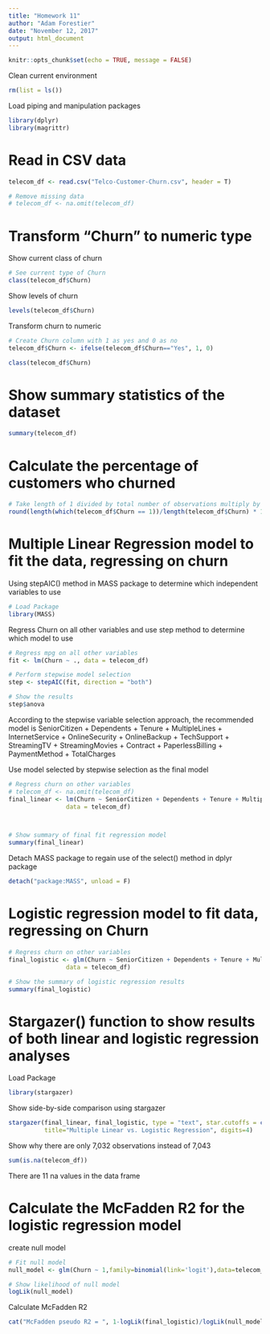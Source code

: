 ```yaml
---
title: "Homework 11"
author: "Adam Forestier"
date: "November 12, 2017"
output: html_document
---
```



```r
knitr::opts_chunk$set(echo = TRUE, message = FALSE)
```



\newpage 


Clean current environment
```r
rm(list = ls())
```

Load piping and manipulation packages
```r
library(dplyr)
library(magrittr)
```


# Read in CSV data
```r
telecom_df <- read.csv("Telco-Customer-Churn.csv", header = T)

# Remove missing data
# telecom_df <- na.omit(telecom_df)
```


# Transform "Churn" to numeric type

Show current class of churn
```r
# See current type of Churn
class(telecom_df$Churn)
```

Show levels of churn
```r
levels(telecom_df$Churn)
```

Transform churn to numeric
```r
# Create Churn column with 1 as yes and 0 as no
telecom_df$Churn <- ifelse(telecom_df$Churn=="Yes", 1, 0)

class(telecom_df$Churn)
```


# Show summary statistics of the dataset
```r
summary(telecom_df)
```


# Calculate the percentage of customers who churned
```r
# Take length of 1 divided by total number of observations multiply by 100 and round decimal to 1 
round(length(which(telecom_df$Churn == 1))/length(telecom_df$Churn) * 100, 1)
```


# Multiple Linear Regression model to fit the data, regressing on churn

Using stepAIC() method in MASS package to determine which independent variables to use

```r
# Load Package
library(MASS)
```

Regress Churn on all other variables and use step method to determine which model to use
```r
# Regress mpg on all other variables
fit <- lm(Churn ~ ., data = telecom_df)

# Perform stepwise model selection
step <- stepAIC(fit, direction = "both")

# Show the results
step$anova
```

According to the stepwise variable selection approach, the recommended model is SeniorCitizen + Dependents + Tenure + MultipleLines + InternetService + OnlineSecurity + OnlineBackup + TechSupport + StreamingTV + StreamingMovies + Contract + PaperlessBilling + PaymentMethod + TotalCharges


Use model selected by stepwise selection as the final model
```r
# Regress churn on other variables
# telecom_df <- na.omit(telecom_df)
final_linear <- lm(Churn ~ SeniorCitizen + Dependents + Tenure + MultipleLines + InternetService + OnlineSecurity + OnlineBackup + TechSupport + StreamingTV + StreamingMovies + Contract + PaperlessBilling + PaymentMethod + TotalCharges,
                data = telecom_df)



# Show summary of final fit regression model
summary(final_linear)
```

Detach MASS package to regain use of the select() method in dplyr package
```r
detach("package:MASS", unload = F)
```

# Logistic regression model to fit data, regressing on Churn
```r
# Regress churn on other variables
final_logistic <- glm(Churn ~ SeniorCitizen + Dependents + Tenure + MultipleLines + InternetService + OnlineSecurity + OnlineBackup + TechSupport + StreamingTV + StreamingMovies + Contract + PaperlessBilling + PaymentMethod + TotalCharges, family=binomial(link='logit'),
                data = telecom_df)

# Show the summary of logistic regression results
summary(final_logistic)
```

# Stargazer() function to show results of both linear and logistic regression analyses

Load Package
```r
library(stargazer)
```

Show side-by-side comparison using stargazer
```r
stargazer(final_linear, final_logistic, type = "text", star.cutoffs = c(0.05, 0.01, 0.001),
          title="Multiple Linear vs. Logistic Regression", digits=4)
```

Show why there are only 7,032 observations instead of 7,043
```r
sum(is.na(telecom_df))
```

There are 11 na values in the data frame

# Calculate the McFadden R2 for the logistic regression model

create null model
```r
# Fit null model
null_model <- glm(Churn ~ 1,family=binomial(link='logit'),data=telecom_df)

# Show likelihood of null model
logLik(null_model)
```

Calculate McFadden R2
```r
cat("McFadden pseudo R2 = ", 1-logLik(final_logistic)/logLik(null_model))
```





